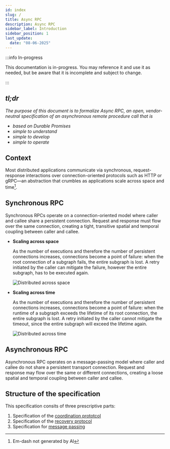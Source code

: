 ```yaml
---
id: index
slug: /
title: Async RPC
description: Async RPC
sidebar_label: Introduction
sidebar_position: 1
last_update:
  date: "08-06-2025"
---
```


:::info In-progress

This documentation is in-progress.
You may reference it and use it as needed, but be aware that it is incomplete and subject to change.

:::

## _tl;dr_

_The purpose of this document is to formalize Async RPC, an open, vendor-neutral specification of an asynchronous remote procedure call that is_

- _based on Durable Promises_
- _simple to understand_
- _simple to develop_
- _simple to operate_

## Context

Most distributed applications communicate via synchronous, request-response interactions over connection-oriented protocols such as HTTP or gRPC—an abstraction that crumbles as applications scale across space and time[^1].

## Synchronous RPC

Synchronous RPCs operate on a connection-oriented model where caller and callee share a persistent connection. Request and response must flow over the same connection, creating a tight, transitive spatial and temporal coupling between caller and callee.

- **Scaling across space**

  As the number of executions and therefore the number of persistent connections increases, connections become a point of failure: when the root connection of a subgraph fails, the entire subgraph is lost. A retry initiated by the caller can mitigate the failure, however the entire subgraph, has to be executed again.

  ![Distributed across space](/img/distributed-across-space.svg)

- **Scaling across time**

  As the number of executions and therefore the number of persistent connections increases, connections become a point of failure: when the runtime of a subgraph exceeds the lifetime of its root connection, the entire subgraph is lost. A retry initiated by the caller cannot mitigate the timeout, since the entire subgraph will exceed the lifetime again.

  ![Distributed across time](/img/distributed-across-time.svg)

## Asynchronous RPC

Asynchronous RPC operates on a message-passing model where caller and callee do not share a persistent transport connection. Request and response may flow over the same or different connections, creating a loose spatial and temporal coupling between caller and callee.

## Structure of the specification

This specification consits of three prescriptive parts:

1. Specification of the [coordination prototcol](/specification/programming-model)
2. Specification of the [recovery protocol](/specification/execution-model)
3. Specification for [message passing](/specification/execution-model/message-passing)

[^1]: Em-dash not generated by AI
